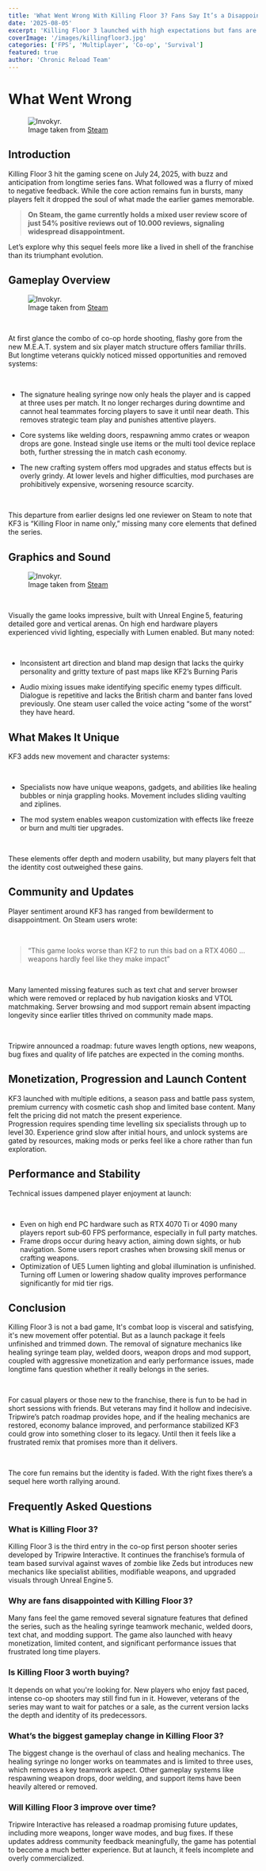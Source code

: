 ```yaml
---
title: 'What Went Wrong With Killing Floor 3? Fans Say It’s a Disappointing Mess'
date: '2025-08-05'
excerpt: 'Killing Floor 3 launched with high expectations but fans are calling it disappointing. Missing core features, performance issues, and aggressive monetization have left longtime players frustrated. Here’s what went wrong, and whether Tripwire can turn it around.'
coverImage: '/images/killingfloor3.jpg'
categories: ['FPS', 'Multiplayer', 'Co-op', 'Survival']
featured: true
author: 'Chronic Reload Team'
---
```

 
# What Went Wrong

<figure className="text-center">
  <img src="/images/killingfloor3-2.jpg" alt="Invokyr." className="mx-auto max-w-full" />
  <figcaption className="text-sm text-gray-500 mt-2">
    <span className="italic">Image taken from <a href="https://store.steampowered.com/" target="_blank" rel="noopener noreferrer" className="underline">Steam</a></span>
  </figcaption>
</figure>

## Introduction  
Killing Floor 3 hit the gaming scene on July 24, 2025, with buzz and anticipation from longtime series fans. What followed was a flurry of mixed to negative feedback. 
While the core action remains fun in bursts, many players felt it dropped the soul of what made the earlier games memorable. 

> **On Steam, the game currently holds a mixed user review score of just 54% positive reviews out of 10.000 reviews, signaling widespread disappointment.**

Let’s explore why this sequel feels more like a lived in shell of the franchise than its triumphant evolution.

## Gameplay Overview  
<figure className="text-center">
  <img src="/images/killingfloor3-3.jpg" alt="Invokyr." className="mx-auto max-w-full" />
  <figcaption className="text-sm text-gray-500 mt-2">
    <span className="italic">Image taken from <a href="https://store.steampowered.com/" target="_blank" rel="noopener noreferrer" className="underline">Steam</a></span>
  </figcaption>
</figure>

&nbsp;

At first glance the combo of co-op horde shooting, flashy gore from the new M.E.A.T. system and six player match structure offers familiar thrills. 
But longtime veterans quickly noticed missed opportunities and removed systems:

&nbsp;

- The signature healing syringe now only heals the player and is capped at three uses per match. It no longer recharges during downtime and cannot heal teammates forcing players to save it until near death. This removes strategic team play and punishes attentive players.

- Core systems like welding doors, respawning ammo crates or weapon drops are gone. Instead single use items or the multi tool device replace both, further stressing the in match cash economy.

- The new crafting system offers mod upgrades and status effects but is overly grindy. At lower levels and higher difficulties, mod purchases are prohibitively expensive, worsening resource scarcity.

&nbsp;

This departure from earlier designs led one reviewer on Steam to note that KF3 is “Killing Floor in name only,” missing many core elements that defined the series.

## Graphics and Sound  
<figure className="text-center">
  <img src="/images/killingfloor3-4.jpg" alt="Invokyr." className="mx-auto max-w-full" />
  <figcaption className="text-sm text-gray-500 mt-2">
    <span className="italic">Image taken from <a href="https://store.steampowered.com/" target="_blank" rel="noopener noreferrer" className="underline">Steam</a></span>
  </figcaption>
</figure>

&nbsp;

Visually the game looks impressive, built with Unreal Engine 5, featuring detailed gore and vertical arenas. On high end hardware players experienced vivid lighting, especially with Lumen enabled. But many noted:

&nbsp;

- Inconsistent art direction and bland map design that lacks the quirky personality and gritty texture of past maps like KF2’s Burning Paris

- Audio mixing issues make identifying specific enemy types difficult. Dialogue is repetitive and lacks the British charm and banter fans loved previously. One steam user called the voice acting “some of the worst” they have heard.

## What Makes It Unique  
KF3 adds new movement and character systems:

&nbsp;

- Specialists now have unique weapons, gadgets, and abilities like healing bubbles or ninja grappling hooks. Movement includes sliding vaulting and ziplines.

- The mod system enables weapon customization with effects like freeze or burn and multi tier upgrades.

&nbsp;

These elements offer depth and modern usability, but many players felt that the identity cost outweighed these gains.

## Community and Updates  
Player sentiment around KF3 has ranged from bewilderment to disappointment. On Steam users wrote:

&nbsp;

> “This game looks worse than KF2 to run this bad on a RTX 4060 ... weapons hardly feel like they make impact”

&nbsp;

Many lamented missing features such as text chat and server browser which were removed or replaced by hub navigation kiosks and VTOL matchmaking. Server browsing and mod support remain absent impacting longevity since earlier titles thrived on community made maps.

&nbsp;

Tripwire announced a roadmap: future waves length options, new weapons, bug fixes and quality of life patches are expected in the coming months.

## Monetization, Progression and Launch Content  
KF3 launched with multiple editions, a season pass and battle pass system, premium currency with cosmetic cash shop and limited base content. Many felt the pricing did not match the present experience.  
Progression requires spending time levelling six specialists through up to level 30. Experience grind slow after initial hours, and unlock systems are gated by resources, making mods or perks feel like a chore rather than fun exploration.

## Performance and Stability  
Technical issues dampened player enjoyment at launch:

&nbsp;

- Even on high end PC hardware such as RTX 4070 Ti or 4090 many players report sub‑60 FPS performance, especially in full party matches.
- Frame drops occur during heavy action, aiming down sights, or hub navigation. Some users report crashes when browsing skill menus or crafting weapons.
- Optimization of UE5 Lumen lighting and global illumination is unfinished. Turning off Lumen or lowering shadow quality improves performance significantly for mid tier rigs.

## Conclusion  
Killing Floor 3 is not a bad game, It's combat loop is visceral and satisfying, it's new movement offer potential. But as a launch package it feels unfinished and trimmed down. The removal of signature mechanics like healing syringe team play, welded doors, weapon drops and mod support, coupled with aggressive monetization and early performance issues, made longtime fans question whether it really belongs in the series.

&nbsp;

For casual players or those new to the franchise, there is fun to be had in short sessions with friends. But veterans may find it hollow and indecisive. Tripwire’s patch roadmap provides hope, and if the healing mechanics are restored, economy balance improved, and performance stabilized KF3 could grow into something closer to its legacy. Until then it feels like a frustrated remix that promises more than it delivers.

&nbsp;

The core fun remains but the identity is faded. With the right fixes there’s a sequel here worth rallying around.

## Frequently Asked Questions

### What is Killing Floor 3?

Killing Floor 3 is the third entry in the co-op first person shooter series developed by Tripwire Interactive. It continues the franchise’s formula of team based survival against waves of zombie like Zeds but introduces new mechanics like specialist abilities, modifiable weapons, and upgraded visuals through Unreal Engine 5.

### Why are fans disappointed with Killing Floor 3?

Many fans feel the game removed several signature features that defined the series, such as the healing syringe teamwork mechanic, welded doors, text chat, and modding support. The game also launched with heavy monetization, limited content, and significant performance issues that frustrated long time players.

### Is Killing Floor 3 worth buying?

It depends on what you're looking for. New players who enjoy fast paced, intense co-op shooters may still find fun in it. However, veterans of the series may want to wait for patches or a sale, as the current version lacks the depth and identity of its predecessors.

### What’s the biggest gameplay change in Killing Floor 3?

The biggest change is the overhaul of class and healing mechanics. The healing syringe no longer works on teammates and is limited to three uses, which removes a key teamwork aspect. Other gameplay systems like respawning weapon drops, door welding, and support items have been heavily altered or removed.

### Will Killing Floor 3 improve over time?

Tripwire Interactive has released a roadmap promising future updates, including more weapons, longer wave modes, and bug fixes. If these updates address community feedback meaningfully, the game has potential to become a much better experience. But at launch, it feels incomplete and overly commercialized.